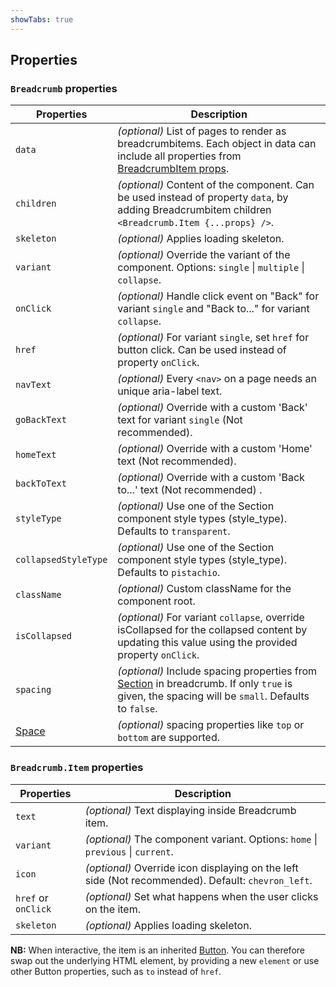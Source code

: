 ```yaml
---
showTabs: true
---
```


## Properties

### `Breadcrumb` properties

| Properties                              | Description                                                                                                                                                                                             |
| --------------------------------------- | ------------------------------------------------------------------------------------------------------------------------------------------------------------------------------------------------------- |
| `data`                                  | _(optional)_ List of pages to render as breadcrumbitems. Each object in data can include all properties from [BreadcrumbItem props](/uilib/components/breadcrumb/properties#breadcrumbitem-properties). |
| `children`                              | _(optional)_ Content of the component. Can be used instead of property `data`, by adding Breadcrumbitem children `<Breadcrumb.Item {...props} />`.                                                      |
| `skeleton`                              | _(optional)_ Applies loading skeleton.                                                                                                                                                                  |
| `variant`                               | _(optional)_ Override the variant of the component. Options: `single` \| `multiple` \| `collapse`.                                                                                                      |
| `onClick`                               | _(optional)_ Handle click event on "Back" for variant `single` and "Back to..." for variant `collapse`.                                                                                                 |
| `href`                                  | _(optional)_ For variant `single`, set `href` for button click. Can be used instead of property `onClick`.                                                                                              |
| `navText`                               | _(optional)_ Every `<nav>` on a page needs an unique aria-label text.                                                                                                                                   |
| `goBackText`                            | _(optional)_ Override with a custom 'Back' text for variant `single` (Not recommended).                                                                                                                 |
| `homeText`                              | _(optional)_ Override with a custom 'Home' text (Not recommended).                                                                                                                                      |
| `backToText`                            | _(optional)_ Override with a custom 'Back to...' text (Not recommended) .                                                                                                                               |
| `styleType`                             | _(optional)_ Use one of the Section component style types (style_type). Defaults to `transparent`.                                                                                                      |
| `collapsedStyleType`                    | _(optional)_ Use one of the Section component style types (style_type). Defaults to `pistachio`.                                                                                                        |
| `className`                             | _(optional)_ Custom className for the component root.                                                                                                                                                   |
| `isCollapsed`                           | _(optional)_ For variant `collapse`, override isCollapsed for the collapsed content by updating this value using the provided property `onClick`.                                                       |
| `spacing`                               | _(optional)_ Include spacing properties from [Section](/uilib/components/section/properties) in breadcrumb. If only `true` is given, the spacing will be `small`. Defaults to `false`.                  |
| [Space](/uilib/layout/space/properties) | _(optional)_ spacing properties like `top` or `bottom` are supported.                                                                                                                                   |

### `Breadcrumb.Item` properties

| Properties          | Description                                                                                        |
| ------------------- | -------------------------------------------------------------------------------------------------- |
| `text`              | _(optional)_ Text displaying inside Breadcrumb item.                                               |
| `variant`           | _(optional)_ The component variant. Options: `home` \| `previous` \| `current`.                    |
| `icon`              | _(optional)_ Override icon displaying on the left side (Not recommended). Default: `chevron_left`. |
| `href` or `onClick` | _(optional)_ Set what happens when the user clicks on the item.                                    |
| `skeleton`          | _(optional)_ Applies loading skeleton.                                                             |

**NB:** When interactive, the item is an inherited [Button](/uilib/components/button/). You can therefore swap out the underlying HTML element, by providing a new `element` or use other Button properties, such as `to` instead of `href`.
